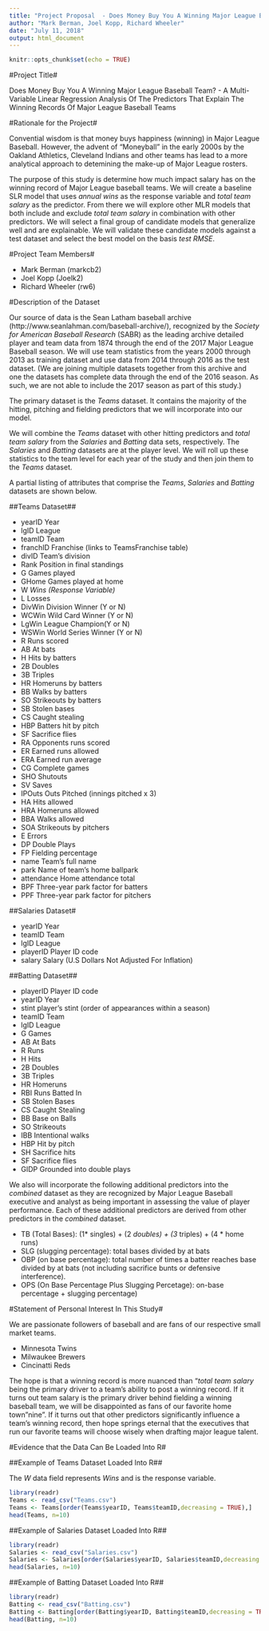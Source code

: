 ```yaml
---
title: "Project Proposal  - Does Money Buy You A Winning Major League Baseball Team"
author: "Mark Berman, Joel Kopp, Richard Wheeler"
date: "July 11, 2018"
output: html_document
---
```


```r
knitr::opts_chunk$set(echo = TRUE)
```
#Project Title#

Does Money Buy You  A Winning Major League Baseball Team? - A Multi-Variable Linear Regression Analysis Of The Predictors That Explain The Winning Records Of Major League Baseball Teams

#Rationale for the Project#

Convential wisdom is that money buys happiness (winning) in Major League Baseball.  However, the advent of "Moneyball" in the early 2000s by the Oakland Athletics, Cleveland Indians and other teams has lead to a more analytical approach to detemining the make-up of Major League rosters.  

The purpose of this study is determine how much impact salary has on the winning record of Major League baseball teams.  We will create a baseline SLR model that uses *annual wins* as the response variable and *total team salary* as the predictor.  From there we will explore other MLR models that both include and exclude *total team salary* in combination with other predictors.  We will select a final group of candidate models that generalize well and are explainable.  We will validate these candidate models against a test dataset and select the best model on the basis *test RMSE*.  


#Project Team Members#

- Mark Berman (markcb2)
- Joel Kopp (Joelk2)
- Richard Wheeler (rw6)

#Description of the Dataset

Our source of data is the Sean Latham baseball archive (http://www.seanlahman.com/baseball-archive/), recognized by the *Society for American Baseball Research* (SABR) as the leading archive detailed player and team data from 1874 through the end of the 2017 Major League Baseball season.  We will use team statistics from the years 2000 through 2013 as training dataset and use data from 2014 through 2016 as the test dataset.  (We are joining multiple datasets together from this archive and one the datasets has complete data through the end of the 2016 season.  As such, we are not able to include the 2017 season as part of this study.)

The primary dataset is the *Teams* dataset.  It contains the majority of the hitting, pitching and fielding predictors that we will incorporate into our model.

We will combine the *Teams* dataset with other hitting predictors and *total team salary* from the *Salaries* and *Batting* data sets, respectively.  The *Salaries* and *Batting* datasets are at the player level.  We will roll up these statistics to the team level for each year of the study and then join them to the *Teams* dataset. 

A partial listing of attributes that comprise the *Teams*, *Salaries* and *Batting* datasets are shown below.

##Teams Dataset##

- yearID         Year
- lgID           League
- teamID         Team
- franchID       Franchise (links to TeamsFranchise table)
- divID          Team's division
- Rank           Position in final standings
- G              Games played
- GHome          Games played at home
- W              *Wins  (Response Variable)*
- L              Losses
- DivWin         Division Winner (Y or N)
- WCWin          Wild Card Winner (Y or N)
- LgWin          League Champion(Y or N)
- WSWin          World Series Winner (Y or N)
- R              Runs scored
- AB             At bats
- H              Hits by batters
- 2B             Doubles
- 3B             Triples
- HR             Homeruns by batters
- BB             Walks by batters
- SO             Strikeouts by batters
- SB             Stolen bases
- CS             Caught stealing
- HBP            Batters hit by pitch
- SF             Sacrifice flies
- RA             Opponents runs scored
- ER             Earned runs allowed
- ERA            Earned run average
- CG             Complete games
- SHO            Shutouts
- SV             Saves
- IPOuts         Outs Pitched (innings pitched x 3)
- HA             Hits allowed
- HRA            Homeruns allowed
- BBA            Walks allowed
- SOA            Strikeouts by pitchers
- E              Errors
- DP             Double Plays
- FP             Fielding  percentage
- name           Team's full name
- park           Name of team's home ballpark
- attendance     Home attendance total
- BPF            Three-year park factor for batters
- PPF            Three-year park factor for pitchers


##Salaries Dataset#

- yearID         Year
- teamID         Team
- lgID           League
- playerID       Player ID code
- salary         Salary (U.S Dollars Not Adjusted For Inflation)


##Batting Dataset##

- playerID       Player ID code
- yearID         Year
- stint          player's stint (order of appearances within a season)
- teamID         Team
- lgID           League
- G              Games
- AB             At Bats
- R              Runs
- H              Hits
- 2B             Doubles
- 3B             Triples
- HR             Homeruns
- RBI            Runs Batted In
- SB             Stolen Bases
- CS             Caught Stealing
- BB             Base on Balls
- SO             Strikeouts
- IBB            Intentional walks
- HBP            Hit by pitch
- SH             Sacrifice hits
- SF             Sacrifice flies
- GIDP           Grounded into double plays


We also will incorporate the following additional predictors into the *combined* dataset as they are recognized by Major League Baseball executive and analyst as being important in assessing the value of player performance.  Each of these additional predictors are derived from other predictors in the *combined* dataset.

- TB (Total Bases):  (1* singles) + (2 *doubles) + (3 * triples) + (4 * home runs)
- SLG (slugging percentage): total bases divided by at bats
- OBP (on base percentage): total number of times a batter reaches base divided by at bats (not including sacrifice bunts or defensive interference).
- OPS (On Base Percentage Plus Slugging Percetage):  on-base percentage + slugging percentage)


#Statement of Personal Interest In This Study#

We are passionate followers of baseball and are fans of our respective small market teams.

- Minnesota Twins
- Milwaukee Brewers
- Cincinatti Reds

The hope is that a winning record is more nuanced than "*total team salary* being the primary driver to a team's ability to post a winning record.  If it turns out team salary is the primary driver behind fielding a winning baseball team, we will be disappointed as fans of our favorite home town "nine".  If it turns out that other predictors significantly influence a team's winning record, then hope springs eternal that the executives that run our favorite teams will choose wisely when drafting major league talent.

#Evidence that the Data Can Be Loaded Into R#

##Example of Teams Dataset Loaded Into R##

The *W* data field represents *Wins* and is the response variable.

```r
library(readr)
Teams <- read_csv("Teams.csv")
Teams <- Teams[order(Teams$yearID, Teams$teamID,decreasing = TRUE),] 
head(Teams, n=10)
```

##Example of Salaries Dataset Loaded Into R##

```r
library(readr)
Salaries <- read_csv("Salaries.csv")
Salaries <- Salaries[order(Salaries$yearID, Salaries$teamID,decreasing = TRUE),] 
head(Salaries, n=10)
```
 
##Example of Batting Dataset Loaded Into R##

```r
library(readr)
Batting <- read_csv("Batting.csv")
Batting <- Batting[order(Batting$yearID, Batting$teamID,decreasing = TRUE),] 
head(Batting, n=10)
```



